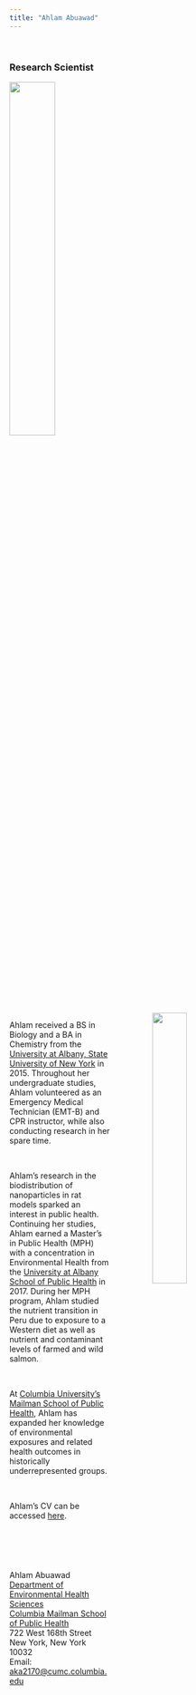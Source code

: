 ```yaml
---
title: "Ahlam Abuawad"
---
```


<br>

### Research Scientist

<img src = "Images/ehs_logo_horizontal.png" style = "width:40%"> 
<br>
<br>
<br>

<p>
<img src = "Images/Ahlam_Abuawad_Headshot.jpg" style = "width:35%" align = "right" hspace = "75" vspace = "35">
</p>

<br>
<br>

<p style="text-align: left; width:50%">
Ahlam received a BS in Biology and a BA in Chemistry from the [University at Albany, State University of New York](http://www.albany.edu/) in 2015. Throughout her undergraduate studies, Ahlam volunteered as an Emergency Medical Technician (EMT-B) and CPR instructor, while also conducting research in her spare time.

<br>

Ahlam's research in the biodistribution of nanoparticles in rat models sparked an interest in public health. Continuing her studies, Ahlam earned a Master’s in Public Health (MPH) with a concentration in Environmental Health from the [University at Albany School of Public Health](http://www.albany.edu/sph/) in 2017. During her MPH program, Ahlam studied the nutrient transition in Peru due to exposure to a Western diet as well as nutrient and contaminant levels of farmed and wild salmon. 

<br>

At [Columbia University's Mailman School of Public Health](https://www.mailman.columbia.edu/), Ahlam has expanded her knowledge of environmental exposures and related health outcomes in historically underrepresented groups.

<br>

Ahlam's CV can be accessed [here](Downloads/AKA_CV.pdf).

<br>
<br>
<br>


### <i class="far fa-address-card fa-lg"></i>

Ahlam Abuawad
[Department of Environmental Health Sciences](https://www.mailman.columbia.edu/become-student/departments/environmental-health-sciences-ehs)  
[Columbia Mailman School of Public Health](http://www.mailman.columbia.edu/)  
722 West 168th Street  
New York, New York 10032  
Email: [aka2170@cumc.columbia.edu](mailto:aka2170@cumc.columbia.edu)  
</p>


